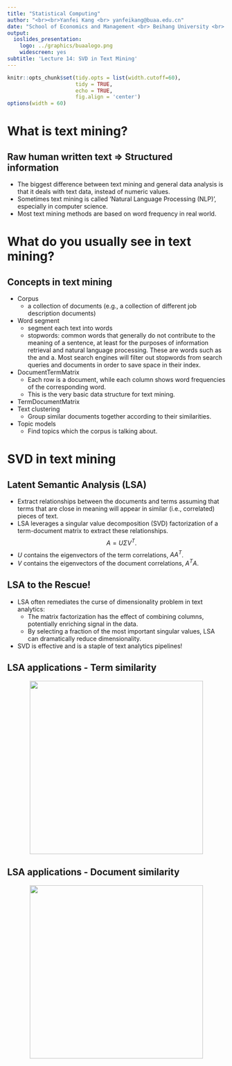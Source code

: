 ```yaml
---
title: "Statistical Computing"
author: "<br><br>Yanfei Kang <br> yanfeikang@buaa.edu.cn"
date: "School of Economics and Management <br> Beihang University <br> http://yanfei.site"
output:
  ioslides_presentation:
    logo: ../graphics/buaalogo.png
    widescreen: yes
subtitle: 'Lecture 14: SVD in Text Mining'
---
```


<style>
    slides > slide {
    overflow-x: auto !important;
    overflow-y: auto !important;
}
</style>


```r
knitr::opts_chunk$set(tidy.opts = list(width.cutoff=60),
                      tidy = TRUE, 
                      echo = TRUE,
                      fig.align = 'center')
options(width = 60)
```

# What is text mining?

## Raw human written text $\Rightarrow$ Structured information

- The biggest difference between text mining and general data analysis is that it deals with text data, instead of numeric values. 
- Sometimes text mining is called 'Natural Language Processing (NLP)', especially in computer science.
- Most text mining methods are based on word frequency in real world.

# What do you usually see in text mining?

## Concepts in text mining

- Corpus
    - a collection of documents (e.g., a collection of different job description documents)
- Word segment
    - segment each text into words
    - stopwords: common words that generally do not contribute to the meaning of a sentence, at least for the purposes of information retrieval and natural language processing. These are words such as the and a. Most search engines will filter out stopwords from search queries and documents in order to save space in their index.
- DocumentTermMatrix
    - Each row is a document, while each column shows word frequencies of the corresponding word.
    - This is the very basic data structure for text mining.
- TermDocumentMatrix
- Text clustering
    - Group similar documents together according to their similarities.
- Topic models
    - Find topics which the corpus is talking about.
   
# SVD in text mining

## Latent Semantic Analysis (LSA)

- Extract relationships between the documents and terms assuming that terms that are close in meaning will appear in similar (i.e., correlated) pieces of text.
- LSA leverages a singular value decomposition (SVD) factorization of a term-document matrix to extract these relationships. $$A = U\Sigma V^T.$$
- $U$ contains the eigenvectors of the term correlations, $AA^T$.
- $V$ contains the eigenvectors of the document correlations, $A^TA$.


## LSA to the Rescue!

- LSA often remediates the curse of dimensionality problem in text analytics:
    - The matrix factorization has the effect of combining columns, potentially enriching signal in the data.
    - By selecting a fraction of the most important singular values, LSA can dramatically reduce dimensionality.
- SVD is effective and is a staple of text analytics pipelines!

## LSA applications - Term similarity

<center>    
<img src="http://www.analyticskhoj.com/wp-content/uploads/2015/04/Cluster-WordCloud.jpg" height="400px" />
</center>


## LSA applications -  Document similarity 

<center>    
<img src="http://www.analyticskhoj.com/wp-content/uploads/2015/04/Clustering-Documents.jpg" height="400px" />
</center>
